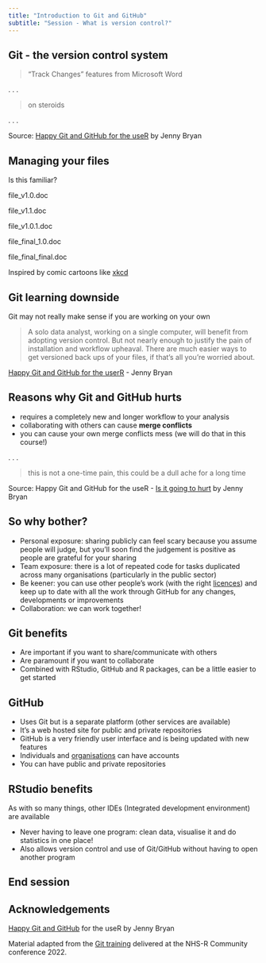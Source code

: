 ```yaml
---
title: "Introduction to Git and GitHub"
subtitle: "Session - What is version control?"
---
```


## Git - the version control system

> “Track Changes” features from Microsoft Word

. . .

> on steroids

. . .

Source: [Happy Git and GitHub for the useR](https://happygitwithr.com/big-picture.html?q=version%20control#big-picture) by Jenny Bryan

## Managing your files

Is this familiar?

::: {.fragment .fade-in}
file_v1.0.doc
:::
::: {.fragment .fade-in}
file_v1.1.doc
:::
::: {.fragment .fade-in}
file_v1.0.1.doc
:::
::: {.fragment .fade-in}
file_final_1.0.doc
:::
::: {.fragment .fade-in}
file_final_final.doc
:::
::: {.fragment .fade-in}
Inspired by comic cartoons like [xkcd](https://xkcd.com/1459/)
:::

## Git learning downside

Git may not really make sense if you are working on your own

>A solo data analyst, working on a single computer, will benefit from adopting version control. But not nearly enough to justify the pain of installation and workflow upheaval. There are much easier ways to get versioned back ups of your files, if that’s all you’re worried about.

[Happy Git and GitHub for the userR](https://happygitwithr.com/big-picture.html) - Jenny Bryan

## Reasons why Git and GitHub hurts

::: incremental
- requires a completely new and longer workflow to your analysis
- collaborating with others can cause **merge conflicts**
- you can cause your own merge conflicts mess (we will do that in this course!)
:::

. . .

> this is not a one-time pain, this could be a dull ache for a long time

Source: Happy Git and GitHub for the useR - [Is it going to hurt](https://happygitwithr.com/big-picture.html?q=version%20control#is-it-going-to-hurt) by Jenny Bryan

## So why bother?

::: incremental
- Personal exposure: sharing publicly can feel scary because you assume people will judge, but you'll soon find the judgement is positive as people are grateful for your sharing
- Team exposure: there is a lot of repeated code for tasks duplicated across many organisations (particularly in the public sector)
- Be keener: you can use other people's work (with the right [licences](https://nhs-r-community.github.io/statements-on-tools/open-code-in-the-nhs.html#licenceslicenses)) and keep up to date with all the work through GitHub for any changes, developments or improvements
- Collaboration: we can work together! 
:::

## Git benefits

:::incremental
- Are important if you want to share/communicate with others
- Are paramount if you want to collaborate
- Combined with RStudio, GitHub and R packages, can be a little easier to get started
:::

## GitHub

:::incremental
- Uses Git but is a separate platform (other services are available)
- It's a web hosted site for public and private repositories
- GitHub is a very friendly user interface and is being updated with new features
- Individuals and [organisations](https://github.com/nhs-r-community) can have accounts
- You can have public and private repositories
:::

## RStudio benefits

As with so many things, other IDEs (Integrated development environment) are available

:::incremental
- Never having to leave one program: clean data, visualise it and do statistics in one place!
- Also allows version control and use of Git/GitHub without having to open another program
:::

## End session

## Acknowledgements

[Happy Git and GitHub](https://happygitwithr.com/) for the useR by Jenny Bryan

Material adapted from the [Git training](https://github.com/nhs-r-community/git_training/blob/main/guides/workshop_slides/Part%201-Intro%20to%20Git-Version%20Control.pdf) delivered at the NHS-R Community conference 2022.